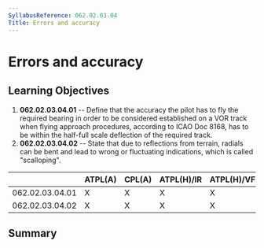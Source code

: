 ```yaml
---
SyllabusReference: 062.02.03.04
Title: Errors and accuracy
---
```


# Errors and accuracy

## Learning Objectives

1.  **062.02.03.04.01** -- Define that the accuracy the pilot has to fly the
    required bearing in order to be considered established on a VOR track when
    flying approach procedures, according to ICAO Doc 8168, has to be within the
    half-full scale deflection of the required track.
2.  **062.02.03.04.02** -- State that due to reflections from terrain, radials
    can be bent and lead to wrong or fluctuating indications, which is called
    "scalloping".

|                 | ATPL(A) | CPL(A) | ATPL(H)/IR | ATPL(H)/VFR | CPL(H) | IR  | CBIR(A) |
| --------------- | ------- | ------ | ---------- | ----------- | ------ | --- | ------- |
| 062.02.03.04.01 | X       | X      | X          | X           | X      | X   | X       |
| 062.02.03.04.02 | X       | X      | X          | X           | X      | X   | X       |

## Summary
